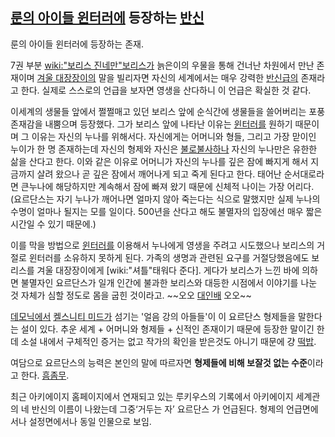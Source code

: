 == [[룬의 아이들 윈터러]]에 등장하는 [[반신]] ==

룬의 아이들 윈터러에 등장하는 존재.

7권 부분 [[wiki:"보리스 진네만"보리스]]가 늙은이의 우물을 통해 건너난 차원에서 만난 존재이며 [[겨울 대장장이]]의 말을 빌리자면 자신의 세계에서는 매우 강력한 [[반신]]급의 존재라고 한다. 실제로 스스로의 언급을 보자면 영생을 산다하니 이 언급은 확실한 것 같다.

이세계의 생물들 앞에서 쩔쩔매고 있던 보리스 앞에 순식간에 생물들을 쓸어버리는 포풍 존재감을 내뿜으며 등장했다. 그가 보리스 앞에 나타난 이유는 [[윈터러]]를 원하기 때문이며 그 이유는 자신의 누나를 위해서다. 자신에게는 어머니와 형들, 그리고 가장 맏이인 누이가 한 명 존재하는데 자신의 형제와 자신은 [[불로불사]]하나 자신의 누나만은 유한한 삶을 산다고 한다. 이와 같은 이유로 어머니가 자신의 누나를 깊은 잠에 빠지게 해서 지금까지 살려 왔으나 곧 깊은 잠에서 깨어나게 되고 죽게 된다고 한다. 태어난 순서대로라면 큰누나에 해당하지만 계속해서 잠에 빠져 왔기 때문에 신체적 나이는 가장 어리다. (요르단스는 자기 누나가 깨어나면 얼마지 않아 죽는다는 식으로 말했지만 실제 누나의 수명이 얼마나 될지는 모를 일이다. 500년을 산다고 해도 불멸자의 입장에선 매우 짧은 시간일 수 있기 때문에.)

이를 막을 방법으로 [[윈터러]]를 이용해서 누나에게 영생을 주려고 시도했으나 보리스의 거절로 윈터러를 소유하지 못하게 된다. 가족의 생명과 관련된 요구를 거절당했음에도 보리스를 겨울 대장장이에게 [wiki:"셔틀"태워다 준다]. 게다가 보리스가 느낀 바에 의하면 불멸자인 요르단스가 일개 인간에 불과한 보리스와 대등한 시점에서 이야기를 나눈 것 자체가 심할 정도로 몸을 굽힌 것이라고. ~~오오 [[대인배]] 오오~~ 

[[데모닉]]에서 [[켈스니티 미드]]가 섬기는 '얼음 강의 아들들'이 이 요르단스 형제들을 말한다는 설이 있다. 추운 세계 + 어머니와 형제들 + 신적인 존재이기 때문에 등장한 말이긴 한데 소설 내에서 구체적인 증거는 없고 작가의 확인을 받은것도 아니기 때문에 걍 [[떡밥]].

여담으로 요르단스의 능력은 본인의 말에 따르자면 '''형제들에 비해 보잘것 없는 수준'''이라고 한다. [[흠좀무]].

최근 아키에이지 홈페이지에서 연재되고 있는 루키우스의 기록에서 아키에이지 세계관의 네 반신의 이름이 나왔는데 그중‘거두는 자’ 요르단스 가 언급된다. 형제의 언급면에서나 설정면에서나 동일 인물으로 보임.
